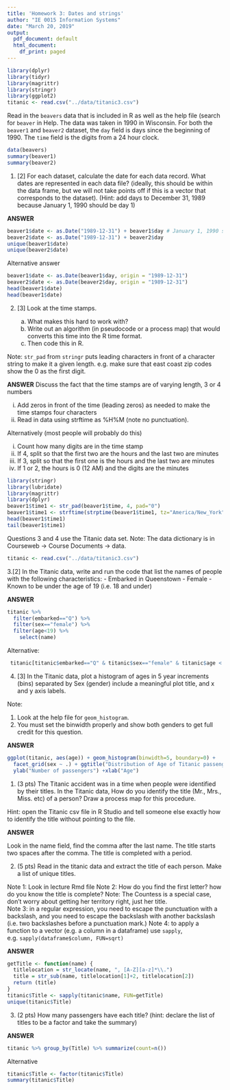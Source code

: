 ```yaml
---
title: 'Homework 3: Dates and strings'
author: "IE 0015 Information Systems"
date: "March 20, 2019"
output:
  pdf_document: default
  html_document:
    df_print: paged
---
```


```r
library(dplyr)
library(tidyr)
library(magrittr)
library(stringr)
library(ggplot2)
titanic <- read.csv("../data/titanic3.csv")
```

Read in the `beavers` data that is included in R as well as the help file (search for `beaver` in Help.  The data was taken in 1990 in Wisconsin. For both the `beaver1` and `beaver2` dataset, the `day` field is days since the beginning of 1990.  The `time` field is the digits from a 24 hour clock.

```r
data(beavers)
summary(beaver1)
summary(beaver2)
```

1. [2]  For each dataset, calculate the date for each data record. What dates are represented in each data file? (ideally, this should be within the data frame, but we will not take points off if this is a vector that corresponds to the dataset). (Hint:  add days to December 31, 1989 because January 1, 1990 should be day 1)

**ANSWER**

```r
beaver1$date <- as.Date("1989-12-31") + beaver1$day # January 1, 1990 should be day 1
beaver2$date <- as.Date("1989-12-31") + beaver2$day 
unique(beaver1$date)
unique(beaver2$date)
```

Alternative answer

```r
beaver1$date <- as.Date(beaver1$day, origin = "1989-12-31")
beaver2$date <- as.Date(beaver2$day, origin = "1989-12-31")
head(beaver1$date)
head(beaver1$date)
```


2. [3] Look at the time stamps. 

    a. What makes this hard to work with? 
    b. Write out an algorithm (in pseudocode or a process map) that would converts this time into the R time format.  
    c. Then code this in R.
    
Note: `str_pad` from `stringr` puts leading characters in front of a character string to make it a given length.  e.g. make sure that east coast zip codes show the 0 as the first digit.

**ANSWER**
Discuss the fact that the time stamps are of varying length, 3 or 4 numbers

  i. Add zeros in front of the time (leading zeros) as needed to make the time stamps four characters
  ii. Read in data using strftime as %H%M (note no punctuation).  
  
  
Alternatively (most people will probably do this)

  i. Count how many digits are in the time stamp
  ii. If 4, split so that the first two are the hours and the last two are minutes
  iii. If 3, split so that the first one is the hours and the last two are minutes
  iv. If 1 or 2, the hours is 0 (12 AM) and the digits are the minutes

```r
library(stringr)
library(lubridate)
library(magrittr)
library(dplyr)
beaver1$time1 <- str_pad(beaver1$time, 4, pad="0")
beaver1$time1 <- strftime(strptime(beaver1$time1, tz="America/New_York", format="%H%M"),format="%H:%M")
head(beaver1$time1)
tail(beaver1$time1)
```

Questions 3 and 4 use the Titanic data set. Note: The data dictionary is in Courseweb -> Course Documents -> data.
```r
titanic <- read.csv("../data/titanic3.csv")
```

3.[2]  In the Titanic data, write and run the code that list the names of people with the following characteristics: 
  -  Embarked in Queenstown
  -  Female
  -  Known to be under the age of 19 (i.e. 18 and under)

**ANSWER**

```r
titanic %>%
  filter(embarked=="Q") %>%
  filter(sex=="female") %>%
  filter(age<19) %>%
    select(name)
```

Alternative:

```r
 titanic[titanic$embarked=="Q" & titanic$sex=="female" & titanic$age < 19 & !is.na(titanic$age),"name"]
```

4. [3] In the Titanic data, plot a histogram of ages in 5 year increments (bins) separated by Sex (gender) include a meaningful plot title, and x and y axis labels. 

Note: 

1.  Look at the help file for `geom_histogram`.  
2.  You must set the binwidth properly and show both genders to get full credit for this question.


**ANSWER**
```r
ggplot(titanic, aes(age)) + geom_histogram(binwidth=5, boundary=0) + 
  facet_grid(sex ~ .) + ggtitle("Distribution of Age of Titanic passengers by gender") + 
  ylab("Number of passengers") +xlab("Age")
```

1.  (3 pts) The Titanic accident was in a time when people were identified by their titles. In the Titanic data, How do you identify the title (Mr., Mrs., Miss. etc) of a person? Draw a process map for this procedure.

Hint: open the Titanic csv file in R Studio and tell someone else exactly how to identify the title without pointing to the file.

**ANSWER**

Look in the name field, find the comma after the last name.
The title starts two spaces after the comma.
The title is completed with a period.

2.  (5 pts) Read in the titanic data and extract the title of each person.  Make a list of unique titles.  

Note 1: Look in lecture Rmd file
Note 2: How do you find the first letter? how do you know the title is complete? Note: The Countess is a special case, don't worry about getting her territory right, just her title.  
Note 3:  in a regular expression, you need to escape the punctuation with a backslash, and you need to escape the backslash with another backslash (i.e. two backslashes before a punctuation mark.)
Note 4:  to apply a function to a vector (e.g. a column in a dataframe) use `sapply`, e.g. `sapply(dataframe$column, FUN=sqrt)`  
  
**ANSWER**

```r
getTitle <- function(name) {
  titlelocation = str_locate(name, ", [A-Z][a-z]*\\.")
  title = str_sub(name, titlelocation[1]+2, titlelocation[2])
  return (title)
}
titanic$Title <- sapply(titanic$name, FUN=getTitle)
unique(titanic$Title)  
```

3.  (2 pts) How many passengers have each title? (hint: declare the list of titles to be a factor and take the summary)

**ANSWER**
```r
titanic %>% group_by(Title) %>% summarize(count=n())
```

Alternative

```r
titanic$Title <- factor(titanic$Title)
summary(titanic$Title)
```
